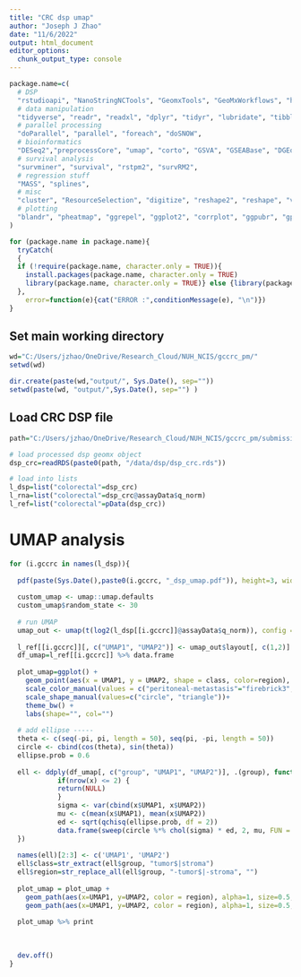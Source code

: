 ---
title: "CRC dsp umap"
author: "Joseph J Zhao"
date: "11/6/2022"
output: html_document
editor_options: 
  chunk_output_type: console
---

```{r setup, include=FALSE}
package.name=c(
  # DSP
  "rstudioapi", "NanoStringNCTools", "GeomxTools", "GeoMxWorkflows", "here", "kableExtra", "readxl", "openxlsx",  "gghighlight",
  # data manipulation
  "tidyverse", "readr", "readxl", "dplyr", "tidyr", "lubridate", "tibble", "plyr", "devtools", "stringr", "stringi", "gtools", "knitr",
  # parallel processing
  "doParallel", "parallel", "foreach", "doSNOW",
  # bioinformatics
  "DESeq2","preprocessCore", "umap", "corto", "GSVA", "GSEABase", "DGEobj.utils", "msigdbr",
  # survival analysis
  "survminer", "survival", "rstpm2", "survRM2",
  # regression stuff
  "MASS", "splines",
  # misc
  "cluster", "ResourceSelection", "digitize", "reshape2", "reshape", "vegan",
  # plotting
  "blandr", "pheatmap", "ggrepel", "ggplot2", "corrplot", "ggpubr", "gplots", "grid", "randomcoloR", "ggforce", "cowplot"
)

for (package.name in package.name){
  tryCatch(
  {
  if (!require(package.name, character.only = TRUE)){ 
    install.packages(package.name, character.only = TRUE) 
    library(package.name, character.only = TRUE)} else {library(package.name, character.only = TRUE)}
  }, 
    error=function(e){cat("ERROR :",conditionMessage(e), "\n")})
}

```

## Set main working directory

```{r working directory}
wd="C:/Users/jzhao/OneDrive/Research_Cloud/NUH_NCIS/gccrc_pm/"
setwd(wd)

dir.create(paste(wd,"output/", Sys.Date(), sep=""))
setwd(paste(wd, "output/",Sys.Date(), sep="") )

```

## Load CRC DSP file

```{r}

path="C:/Users/jzhao/OneDrive/Research_Cloud/NUH_NCIS/gccrc_pm/submissions/substudies/crcpm/submissions/ccr/r1/workings"

# load processed dsp geomx object
dsp_crc=readRDS(paste0(path, "/data/dsp/dsp_crc.rds"))

# load into lists
l_dsp=list("colorectal"=dsp_crc)
l_rna=list("colorectal"=dsp_crc@assayData$q_norm)
l_ref=list("colorectal"=pData(dsp_crc))

```

# UMAP analysis

```{r}

for (i.gccrc in names(l_dsp)){
  
  pdf(paste(Sys.Date(),paste0(i.gccrc, "_dsp_umap.pdf")), height=3, width=5)
  
  custom_umap <- umap::umap.defaults
  custom_umap$random_state <- 30
  
  # run UMAP
  umap_out <- umap(t(log2(l_dsp[[i.gccrc]]@assayData$q_norm)), config = custom_umap)
  
  l_ref[[i.gccrc]][, c("UMAP1", "UMAP2")] <- umap_out$layout[, c(1,2)]
  df_umap=l_ref[[i.gccrc]] %>% data.frame
  
  plot_umap=ggplot() +
    geom_point(aes(x = UMAP1, y = UMAP2, shape = class, color=region), data=df_umap, size = 1.5) +
    scale_color_manual(values = c("peritoneal-metastasis"="firebrick3", "primary-tumor"="dodgerblue3", "primary-normal"="goldenrod3")) +
    scale_shape_manual(values=c("circle", "triangle"))+
    theme_bw() +
    labs(shape="", col="")
  
  # add ellipse -----
  theta <- c(seq(-pi, pi, length = 50), seq(pi, -pi, length = 50))
  circle <- cbind(cos(theta), sin(theta))
  ellipse.prob = 0.6
  
  ell <- ddply(df_umap[, c("group", "UMAP1", "UMAP2")], .(group), function(x) {
            if(nrow(x) <= 2) {
            return(NULL)
            }
            sigma <- var(cbind(x$UMAP1, x$UMAP2))
            mu <- c(mean(x$UMAP1), mean(x$UMAP2))
            ed <- sqrt(qchisq(ellipse.prob, df = 2))
            data.frame(sweep(circle %*% chol(sigma) * ed, 2, mu, FUN = '+'))
  })
  
  names(ell)[2:3] <- c('UMAP1', 'UMAP2')
  ell$class=str_extract(ell$group, "tumor$|stroma")
  ell$region=str_replace_all(ell$group, "-tumor$|-stroma", "")
  
  plot_umap = plot_umap +
    geom_path(aes(x=UMAP1, y=UMAP2, color = region), alpha=1, size=0.5, data = subset(ell, grepl("stroma|normal", ell$group))) +
    geom_path(aes(x=UMAP1, y=UMAP2, color = region), alpha=1, size=0.5, data = subset(ell, grepl("-tumor$", ell$group))) 
  
  plot_umap %>% print
  
  
  
  dev.off() 
}

```





